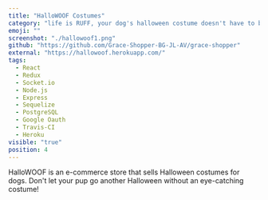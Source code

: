```yaml
---
title: "HalloWOOF Costumes"
category: "life is RUFF, your dog's halloween costume doesn't have to be!"
emoji: ""
screenshot: "./hallowoof1.png"
github: "https://github.com/Grace-Shopper-BG-JL-AV/grace-shopper"
external: "https://hallowoof.herokuapp.com/"
tags:
  - React
  - Redux
  - Socket.io
  - Node.js
  - Express
  - Sequelize
  - PostgreSQL
  - Google Oauth
  - Travis-CI
  - Heroku
visible: "true"
position: 4
---
```


HalloWOOF is an e-commerce store that sells Halloween costumes for dogs. Don't let your pup go another Halloween without an eye-catching costume!
